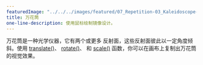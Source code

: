 ---
featuredImage: "../../../images/featured/07_Repetition-03_Kaleidoscope-thumbnail.png"
title: 万花筒
one-line-description: 使用鼠标绘制镜像设计。
---

万花筒是一种光学仪器，它有两个或更多
反射面，这些反射面彼此以一定角度倾斜。使用
<a href="https://p5js.org/reference/#/p5/translate" target="_blank">translate()</a>、
<a href="https://p5js.org/reference/#/p5/rotate" target="_blank">rotate()</a>、
和 <a href="https://p5js.org/reference/#/p5/scale" target="_blank">scale()</a> 函数，你可以在画布上复制出万花筒的视觉效果。
